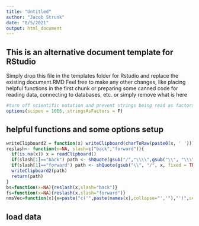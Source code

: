 ```yaml
---
title: "Untitled"
author: "Jacob Strunk"
date: "8/5/2021"
output: html_document
---
```

## This is an alternative document template for RStudio 
 Simply drop this file in the templates folder for Rstudio and replace the existing document.RMD
 Feel free to make any other changes, like placing helpful functions in the first chunk or 
 preparing some canned code for reading data, connecting to databases, etc. or simply remove 
 what is here 


```r

#turn off scientific notation and prevent strings being read as factors
options(scipen = 10E6, stringsAsFactors = F)

```


## helpful functions and some options setup

```r

writeClipboard2 = function(x) writeClipboard(charToRaw(paste0(x, ' ')))
reslash<- function(x=NA, slash=c("back","forward")){
  if(is.na(x)) x = readClipboard()
  if(slash[1]=="back") path <- shQuote(gsub("/","\\\\",gsub("\\", "\\\\", x, fixed = TRUE), fixed = TRUE))
  if(slash[1]=="forward") path <- shQuote(gsub("\\", "/", x, fixed = TRUE))
  writeClipboard2(path)
  return(path)
}
bs=function(x=NA){reslash(x,slash="back")}
fs=function(x=NA){reslash(x,slash="forward")}
nmsVec=function(x){x=paste("c('",paste(names(x),collapse="','"),"')",sep=""); writeClipboard2(x);return(x)}


```

## load data

```r




```

## 

```r

```

## 

```r

```

## 

```r

```

## 

```r

```


## 

```r

```

## 

```r

```

## 

```r

```